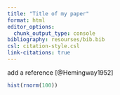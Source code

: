 ```yaml
---
title: "Title of my paper"
format: html
editor_options: 
  chunk_output_type: console
bibliography: resourses/bib.bib
csl: citation-style.csl
link-citations: true
---
```


add a reference [@Hemingway1952]


```r
hist(rnorm(100))

```

